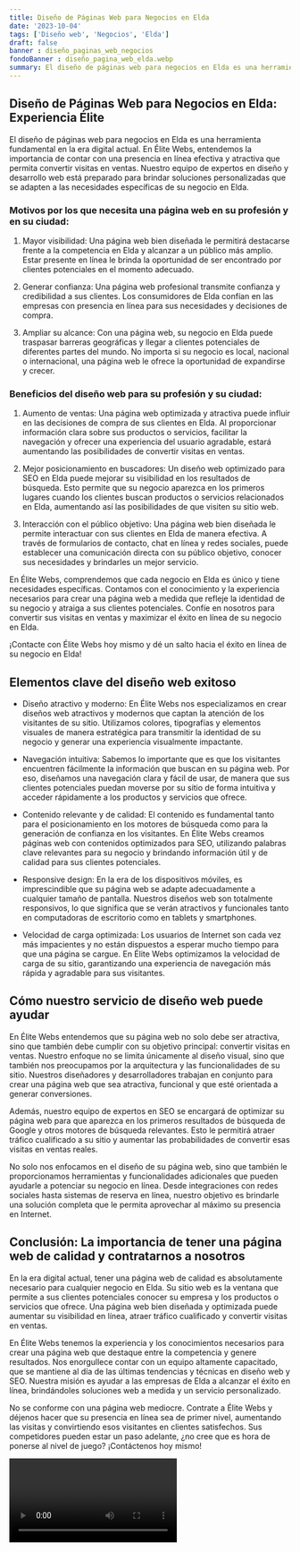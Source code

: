 ```yaml
---
title: Diseño de Páginas Web para Negocios en Elda
date: '2023-10-04'
tags: ['Diseño web', 'Negocios', 'Elda']
draft: false
banner : diseño_paginas_web_negocios
fondoBanner : diseño_pagina_web_elda.webp
summary: El diseño de páginas web para negocios en Elda es una herramienta fundamental en la era digital actual. En Élite Webs, entendemos la importancia de contar con una presencia en línea efectiva y atractiva que permita convertir visitas en ventas. Nuestro equipo de expertos en diseño y desarrollo web está preparado para brindar soluciones personalizadas que se adapten a las necesidades específicas de su negocio en Elda.
---
```


## Diseño de Páginas Web para Negocios en Elda: Experiencia Élite

El diseño de páginas web para negocios en Elda es una herramienta fundamental en la era digital actual. En Élite Webs, entendemos la importancia de contar con una presencia en línea efectiva y atractiva que permita convertir visitas en ventas. Nuestro equipo de expertos en diseño y desarrollo web está preparado para brindar soluciones personalizadas que se adapten a las necesidades específicas de su negocio en Elda.

### Motivos por los que necesita una página web en su profesión y en su ciudad:

1. Mayor visibilidad: Una página web bien diseñada le permitirá destacarse frente a la competencia en Elda y alcanzar a un público más amplio. Estar presente en línea le brinda la oportunidad de ser encontrado por clientes potenciales en el momento adecuado.

2. Generar confianza: Una página web profesional transmite confianza y credibilidad a sus clientes. Los consumidores de Elda confían en las empresas con presencia en línea para sus necesidades y decisiones de compra.

3. Ampliar su alcance: Con una página web, su negocio en Elda puede traspasar barreras geográficas y llegar a clientes potenciales de diferentes partes del mundo. No importa si su negocio es local, nacional o internacional, una página web le ofrece la oportunidad de expandirse y crecer.

### Beneficios del diseño web para su profesión y su ciudad:

1. Aumento de ventas: Una página web optimizada y atractiva puede influir en las decisiones de compra de sus clientes en Elda. Al proporcionar información clara sobre sus productos o servicios, facilitar la navegación y ofrecer una experiencia del usuario agradable, estará aumentando las posibilidades de convertir visitas en ventas.

2. Mejor posicionamiento en buscadores: Un diseño web optimizado para SEO en Elda puede mejorar su visibilidad en los resultados de búsqueda. Esto permite que su negocio aparezca en los primeros lugares cuando los clientes buscan productos o servicios relacionados en Elda, aumentando así las posibilidades de que visiten su sitio web.

3. Interacción con el público objetivo: Una página web bien diseñada le permite interactuar con sus clientes en Elda de manera efectiva. A través de formularios de contacto, chat en línea y redes sociales, puede establecer una comunicación directa con su público objetivo, conocer sus necesidades y brindarles un mejor servicio.

En Élite Webs, comprendemos que cada negocio en Elda es único y tiene necesidades específicas. Contamos con el conocimiento y la experiencia necesarios para crear una página web a medida que refleje la identidad de su negocio y atraiga a sus clientes potenciales. Confíe en nosotros para convertir sus visitas en ventas y maximizar el éxito en línea de su negocio en Elda.

¡Contacte con Élite Webs hoy mismo y dé un salto hacia el éxito en línea de su negocio en Elda!

<GifSeo />

<Cta />

## Elementos clave del diseño web exitoso

- Diseño atractivo y moderno: En Élite Webs nos especializamos en crear diseños web atractivos y modernos que captan la atención de los visitantes de su sitio. Utilizamos colores, tipografías y elementos visuales de manera estratégica para transmitir la identidad de su negocio y generar una experiencia visualmente impactante.

- Navegación intuitiva: Sabemos lo importante que es que los visitantes encuentren fácilmente la información que buscan en su página web. Por eso, diseñamos una navegación clara y fácil de usar, de manera que sus clientes potenciales puedan moverse por su sitio de forma intuitiva y acceder rápidamente a los productos y servicios que ofrece.

- Contenido relevante y de calidad: El contenido es fundamental tanto para el posicionamiento en los motores de búsqueda como para la generación de confianza en los visitantes. En Élite Webs creamos páginas web con contenidos optimizados para SEO, utilizando palabras clave relevantes para su negocio y brindando información útil y de calidad para sus clientes potenciales.

- Responsive design: En la era de los dispositivos móviles, es imprescindible que su página web se adapte adecuadamente a cualquier tamaño de pantalla. Nuestros diseños web son totalmente responsivos, lo que significa que se verán atractivos y funcionales tanto en computadoras de escritorio como en tablets y smartphones.

- Velocidad de carga optimizada: Los usuarios de Internet son cada vez más impacientes y no están dispuestos a esperar mucho tiempo para que una página se cargue. En Élite Webs optimizamos la velocidad de carga de su sitio, garantizando una experiencia de navegación más rápida y agradable para sus visitantes.

## Cómo nuestro servicio de diseño web puede ayudar

En Élite Webs entendemos que su página web no solo debe ser atractiva, sino que también debe cumplir con su objetivo principal: convertir visitas en ventas. Nuestro enfoque no se limita únicamente al diseño visual, sino que también nos preocupamos por la arquitectura y las funcionalidades de su sitio. Nuestros diseñadores y desarrolladores trabajan en conjunto para crear una página web que sea atractiva, funcional y que esté orientada a generar conversiones.

Además, nuestro equipo de expertos en SEO se encargará de optimizar su página web para que aparezca en los primeros resultados de búsqueda de Google y otros motores de búsqueda relevantes. Esto le permitirá atraer tráfico cualificado a su sitio y aumentar las probabilidades de convertir esas visitas en ventas reales.

No solo nos enfocamos en el diseño de su página web, sino que también le proporcionamos herramientas y funcionalidades adicionales que pueden ayudarle a potenciar su negocio en línea. Desde integraciones con redes sociales hasta sistemas de reserva en línea, nuestro objetivo es brindarle una solución completa que le permita aprovechar al máximo su presencia en Internet.

## Conclusión: La importancia de tener una página web de calidad y contratarnos a nosotros

En la era digital actual, tener una página web de calidad es absolutamente necesario para cualquier negocio en Elda. Su sitio web es la ventana que permite a sus clientes potenciales conocer su empresa y los productos o servicios que ofrece. Una página web bien diseñada y optimizada puede aumentar su visibilidad en línea, atraer tráfico cualificado y convertir visitas en ventas.

En Élite Webs tenemos la experiencia y los conocimientos necesarios para crear una página web que destaque entre la competencia y genere resultados. Nos enorgullece contar con un equipo altamente capacitado, que se mantiene al día de las últimas tendencias y técnicas en diseño web y SEO. Nuestra misión es ayudar a las empresas de Elda a alcanzar el éxito en línea, brindándoles soluciones web a medida y un servicio personalizado.

No se conforme con una página web mediocre. Contrate a Élite Webs y déjenos hacer que su presencia en línea sea de primer nivel, aumentando las visitas y convirtiendo esos visitantes en clientes satisfechos. Sus competidores pueden estar un paso adelante, ¿no cree que es hora de ponerse al nivel de juego? ¡Contáctenos hoy mismo!

<Video />

<CtaBot job='Negocios' city='Elda'/>

<Gmaps query='Elda+españa+maps' />